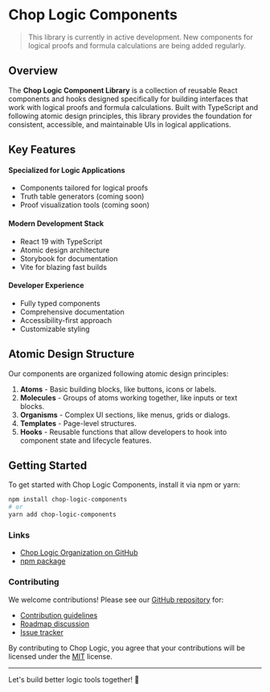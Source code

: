
<Meta title='Introduction' />

# Chop Logic Components

> This library is currently in active development. New components for logical proofs and formula calculations are being added regularly.

## Overview

The **Chop Logic Component Library** is a collection of reusable React components and hooks designed specifically for building interfaces that work with logical proofs and formula calculations. Built with TypeScript and following atomic design principles, this library provides the foundation for consistent, accessible, and maintainable UIs in logical applications.

## Key Features

#### Specialized for Logic Applications
  - Components tailored for logical proofs
  - Truth table generators (coming soon)
  - Proof visualization tools (coming soon)

#### Modern Development Stack
  - React 19 with TypeScript
  - Atomic design architecture
  - Storybook for documentation
  - Vite for blazing fast builds

#### Developer Experience
  - Fully typed components
  - Comprehensive documentation
  - Accessibility-first approach
  - Customizable styling

## Atomic Design Structure

Our components are organized following atomic design principles:

1. **Atoms** - Basic building blocks, like buttons, icons or labels.
2. **Molecules** - Groups of atoms working together, like inputs or text blocks.
3. **Organisms** - Complex UI sections, like menus, grids or dialogs.
4. **Templates** - Page-level structures.
5. **Hooks** - Reusable functions that allow developers to hook into component state and lifecycle features.

## Getting Started

To get started with Chop Logic Components, install it via npm or yarn:

```bash
npm install chop-logic-components
# or
yarn add chop-logic-components
```

### Links

- [Chop Logic Organization on GitHub](https://github.com/ChopLogic)
- [npm package](https://www.npmjs.com/package/chop-logic-components)

### Contributing

We welcome contributions! Please see our [GitHub repository](https://github.com/ChopLogic/chop-logic-components.git) for:
- [Contribution guidelines](https://github.com/ChopLogic/chop-logic-components/blob/main/CONTRIBUTING.md)
- [Roadmap discussion](https://github.com/ChopLogic/chop-logic-components/discussions)
- [Issue tracker](https://github.com/ChopLogic/chop-logic-components/issues)

By contributing to Chop Logic, you agree that your contributions will be licensed under the [MIT](https://github.com/ChopLogic/chop-logic-components/blob/main/LICENSE) license.

---

Let's build better logic tools together! 🚀
